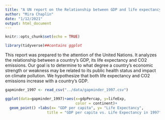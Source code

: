 ```yaml
---
title: "A UN report on the Relationship between GDP and life expectancy"
author: "Mira Chaplin"
date: "1/12/2021"
output: html_document
---
```


```r
knitr::opts_chunk$set(echo = TRUE)
```

```r
library(tidyverse)##contains ggplot
```

This report was prepared to the attention of the United Nations. It analyzes the relationship between a country's GDP, its life expectancy and CO2 emissions. Our goal is to determine to what degree a country’s economic strength or weakness may be related to its public health status and impact on climate pollution. We hypothesize that both life expectancy and CO2 emissions increase with a country's GDP.

```r
gapminder_1997 <- read_csv("../data/gapminder_1997.csv")
```
```r
ggplot(data=gapminder_1997)+aes(x=gdpPercap, y=lifeExp,
                                color = continent)+
  geom_point() +labs(x= "GDP per capita", y= "Life Expectancy",
                   title = "GDP per capita vs. Life Expectancy in 1997")
```

